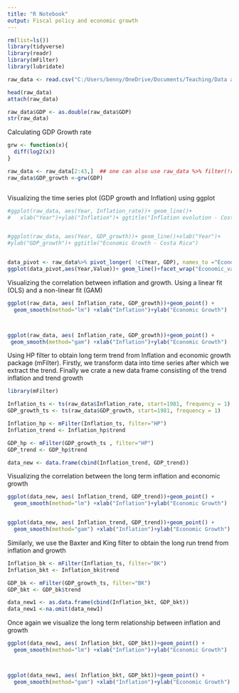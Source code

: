 ```yaml
---
title: "R Notebook"
output: Fiscal policy and economic growth
---
```



```r
rm(list=ls())
library(tidyverse)
library(readr)
library(mFilter)
library(lubridate)
```


```r
raw_data <- read.csv("C:/Users/benny/OneDrive/Documents/Teaching/Data and codes/Time series/costa_rica.csv", header=TRUE, sep=";")
```

```r
head(raw_data)
attach(raw_data)

raw_data$GDP <- as.double(raw_data$GDP)
str(raw_data)

```

Calculating GDP Growth rate
```r
grw <- function(x){
  diff(log2(x))
}

raw_data <- raw_data[2:43,]  ## one can also use raw_data %>% filter(!row_number() %in% 1)
raw_data$GDP_growth <-grw(GDP)



```

Visualizing the time series plot (GDP growth and Inflation) using ggplot

```r
#ggplot(raw_data, aes(Year, Inflation_rate))+ geom_line()+
#   xlab("Year")+ylab("Inflation")+ ggtitle("Inflation evolution - Costa Rica")


#ggplot(raw_data, aes(Year, GDP_growth))+ geom_line()+xlab("Year")+
#ylab("GDP_growth")+ ggtitle("Economic Growth - Costa Rica")


data_pivot <- raw_data%>% pivot_longer( !c(Year, GDP), names_to ="Economic_variables", values_to = "Value")
ggplot(data_pivot,aes(Year,Value))+ geom_line()+facet_wrap("Economic_variables",scales = "free")


```



Visualizing the correlation between inflation and growth. Using a linear fit (OLS)
and a non-linear fit (GAM)

```r
ggplot(raw_data, aes( Inflation_rate, GDP_growth))+geom_point() +
  geom_smooth(method="lm") +xlab("Inflation")+ylab("Economic Growth")



ggplot(raw_data, aes( Inflation_rate, GDP_growth))+geom_point() +
 geom_smooth(method="gam") +xlab("Inflation")+ylab("Economic Growth")

```


Using HP filter to obtain long term trend from Inflation and economic growth
package (mFilter). Firstly, we transform data into time series after which
we extract the trend. Finally we crate a new data frame consisting of the
trend inflation and trend growth

```r
library(mFilter)

Inflation_ts <- ts(raw_data$Inflation_rate, start=1981, frequency = 1)
GDP_growth_ts <- ts(raw_data$GDP_growth, start=1981, frequency = 1)

Inflation_hp <- mFilter(Inflation_ts, filter="HP")
Inflation_trend <- Inflation_hp$trend

GDP_hp <- mFilter(GDP_growth_ts , filter="HP")
GDP_trend <- GDP_hp$trend

data_new <- data.frame(cbind(Inflation_trend, GDP_trend))

```


Visualizing the correlation between the long term inflation and economic growth

```r
ggplot(data_new, aes( Inflation_trend, GDP_trend))+geom_point() +
  geom_smooth(method="lm") +xlab("Inflation")+ylab("Economic Growth")


ggplot(data_new, aes( Inflation_trend, GDP_trend))+geom_point() +
  geom_smooth(method="gam") +xlab("Inflation")+ylab("Economic Growth")


```




Similarly, we use the Baxter and King filter to obtain the long run trend
from inflation and growth

```r
Inflation_bk <- mFilter(Inflation_ts, filter="BK")
Inflation_bkt <- Inflation_bk$trend

GDP_bk <- mFilter(GDP_growth_ts, filter="BK")
GDP_bkt <- GDP_bk$trend

data_new1 <- as.data.frame(cbind(Inflation_bkt, GDP_bkt))
data_new1 <-na.omit(data_new1)
```





Once again we visualize the long term relationship between inflation and growth

```r
ggplot(data_new1, aes( Inflation_bkt, GDP_bkt))+geom_point() +
  geom_smooth(method="lm") +xlab("Inflation")+ylab("Economic Growth")



ggplot(data_new1, aes( Inflation_bkt, GDP_bkt))+geom_point() +
  geom_smooth(method="gam") +xlab("Inflation")+ylab("Economic Growth")

```



